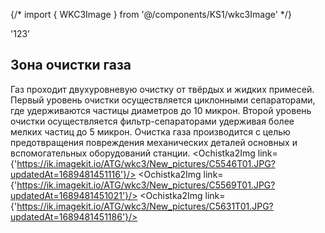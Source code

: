 {/* import { WKC3Image } from '@/components/KS1/wkc3Image' */}


  '123'



## Зона очистки газа 
Газ проходит двухуровневую очистку от твёрдых и жидких примесей. Первый уровень очистки осуществляется циклонными сепараторами, где удерживаются частицы диаметров до 10 микрон. Второй уровень очистки осуществляется фильтр-сепараторами удерживая более мелких частиц до 5 микрон. Очистка газа производится с целью предотвращения повреждения механических деталей основных и вспомогательных оборудований станции. 
<Ochistka2Img link={'https://ik.imagekit.io/ATG/wkc3/New_pictures/C5546T01.JPG?updatedAt=1689481451116'}/>
<Ochistka2Img link={'https://ik.imagekit.io/ATG/wkc3/New_pictures/C5569T01.JPG?updatedAt=1689481451021'}/>
<Ochistka2Img link={'https://ik.imagekit.io/ATG/wkc3/New_pictures/C5631T01.JPG?updatedAt=1689481451186'}/>

